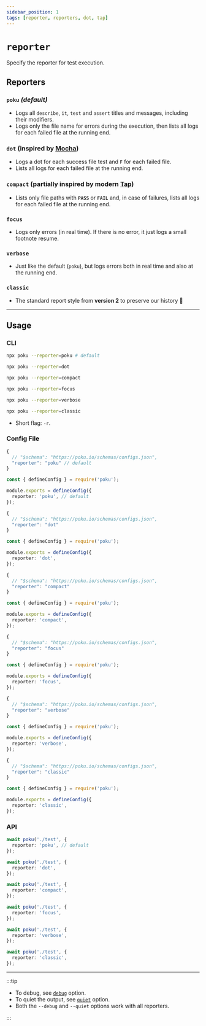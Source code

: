 ```yaml
---
sidebar_position: 1
tags: [reporter, reporters, dot, tap]
---
```



# `reporter`

Specify the reporter for test execution.

## Reporters

### `poku` _(default)_

- Logs all `describe`, `it`, `test` and `assert` titles and messages, including their modifiers.
- Logs only the file name for errors during the execution, then lists all logs for each failed file at the running end.

### `dot` (inspired by [Mocha](https://github.com/mochajs/mocha))

- Logs a dot for each success file test and `F` for each failed file.
- Lists all logs for each failed file at the running end.

### `compact` (partially inspired by modern [Tap](https://github.com/tapjs/tapjs))

- Lists only file paths with **`PASS`** or **`FAIL`** and, in case of failures, lists all logs for each failed file at the running end.

### `focus`

- Logs only errors (in real time). If there is no error, it just logs a small footnote resume.

### `verbose`

- Just like the default (`poku`), but logs errors both in real time and also at the running end.

### `classic`

- The standard report style from **version 2** to preserve our history 🐷

<hr />

## Usage

### CLI

<Tabs groupId="reporters">
  <TabItem default value='poku'>

```bash
npx poku --reporter=poku # default
```

  </TabItem>
  <TabItem default value='dot'>
  
```bash
npx poku --reporter=dot
```

  </TabItem>
  <TabItem default value='compact'>
  
```bash
npx poku --reporter=compact
```

  </TabItem>
  <TabItem default value='focus'>
  
```bash
npx poku --reporter=focus
```

  </TabItem>
  <TabItem default value='verbose'>
  
```bash
npx poku --reporter=verbose
```

  </TabItem>
  <TabItem default value='classic'>
  
```bash
npx poku --reporter=classic
```

  </TabItem>
</Tabs>

- Short flag: `-r`.

### Config File

<Tabs groupId="reporters">
  <TabItem default value='poku'>
  
```ts
{
  // "$schema": "https://poku.io/schemas/configs.json",
  "reporter": "poku" // default
}
```

```ts
const { defineConfig } = require('poku');

module.exports = defineConfig({
  reporter: 'poku', // default
});
```

  </TabItem>
  <TabItem default value='dot'>
  
```ts
{
  // "$schema": "https://poku.io/schemas/configs.json",
  "reporter": "dot"
}
```

```ts
const { defineConfig } = require('poku');

module.exports = defineConfig({
  reporter: 'dot',
});
```

  </TabItem>
  <TabItem default value='compact'>
  
```ts
{
  // "$schema": "https://poku.io/schemas/configs.json",
  "reporter": "compact"
}
```

```ts
const { defineConfig } = require('poku');

module.exports = defineConfig({
  reporter: 'compact',
});
```

  </TabItem>
  <TabItem default value='focus'>
  
```ts
{
  // "$schema": "https://poku.io/schemas/configs.json",
  "reporter": "focus"
}
```

```ts
const { defineConfig } = require('poku');

module.exports = defineConfig({
  reporter: 'focus',
});
```

  </TabItem>
  <TabItem default value='verbose'>
  
```ts
{
  // "$schema": "https://poku.io/schemas/configs.json",
  "reporter": "verbose"
}
```

```ts
const { defineConfig } = require('poku');

module.exports = defineConfig({
  reporter: 'verbose',
});
```

  </TabItem>
  <TabItem default value='classic'>
  
```ts
{
  // "$schema": "https://poku.io/schemas/configs.json",
  "reporter": "classic"
}
```

```ts
const { defineConfig } = require('poku');

module.exports = defineConfig({
  reporter: 'classic',
});
```

  </TabItem>
</Tabs>

### API

<Tabs groupId="reporters">
  <TabItem default value='poku'>

```ts
await poku('./test', {
  reporter: 'poku', // default
});
```

  </TabItem>
  <TabItem default value='dot'>
  
```ts
await poku('./test', {
  reporter: 'dot',
});
```

  </TabItem>
  <TabItem default value='compact'>
  
```ts
await poku('./test', {
  reporter: 'compact',
});
```

  </TabItem>
  <TabItem default value='focus'>
  
```ts
await poku('./test', {
  reporter: 'focus',
});
```

  </TabItem>
  <TabItem default value='verbose'>
  
```ts
await poku('./test', {
  reporter: 'verbose',
});
```

  </TabItem>
  <TabItem default value='classic'>
  
```ts
await poku('./test', {
  reporter: 'classic',
});
```

  </TabItem>
</Tabs>

<hr />

:::tip

- To debug, see [`debug`](/docs/documentation/poku/options/debug) option.
- To quiet the output, see [`quiet`](/docs/documentation/poku/options/quiet) option.
- Both the `--debug` and `--quiet` options work with all reporters.

:::

